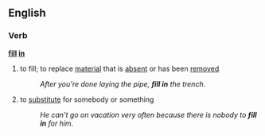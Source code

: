 ==English==
===Verb===
'''[[fill]] [[in]]'''
#to fill; to replace [[material]] that is [[absent]] or has been [[removed]]
#:''After you're done laying the pipe, '''fill in''' the trench.''
#{{idiom}} to [[substitute]] for somebody or something
#:''He can't go on vacation very often because there is nobody to '''fill in''' for him.''